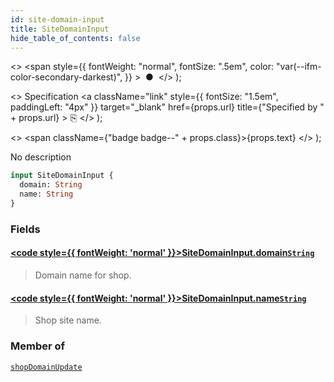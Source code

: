 ```yaml
---
id: site-domain-input
title: SiteDomainInput
hide_table_of_contents: false
---
```


  <>
    <span
      style={{
        fontWeight: "normal",
        fontSize: ".5em",
        color: "var(--ifm-color-secondary-darkest)",
      }}
    >
      &nbsp;●&nbsp;
    </span>
  </>
);

  <>
    Specification
    <a
      className="link"
      style={{ fontSize: "1.5em", paddingLeft: "4px" }}
      target="\_blank"
      href={props.url}
      title={"Specified by " + props.url}
    >
      ⎘
    </a>
  </>
);

  <>
    <span className={"badge badge--" + props.class}>{props.text}</span>
  </>
);

No description

```graphql
input SiteDomainInput {
  domain: String
  name: String
}
```

### Fields

#### [<code style={{ fontWeight: 'normal' }}>SiteDomainInput.<b>domain</b></code>](#)<Bullet />[`String`](../../../api-reference/miscellaneous/scalars/string) <Badge class="secondary" text="scalar"/>

> Domain name for shop.

#### [<code style={{ fontWeight: 'normal' }}>SiteDomainInput.<b>name</b></code>](#)<Bullet />[`String`](../../../api-reference/miscellaneous/scalars/string) <Badge class="secondary" text="scalar"/>

> Shop site name.

### Member of

[`shopDomainUpdate`](../../../api-reference/miscellaneous/mutations/shop-domain-update) <Badge class="secondary" text="mutation"/>

